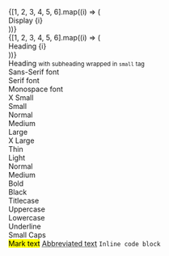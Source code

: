 
<Meta title="AxUx/Typography" />

<Title>
  <AxIcon className="ax-font--serif ax-margin--e ax-bg--invert" color="invert" icon="T" />
  Typography
</Title>

<Section title="Base Font">
  <LightBox>
    <Lipsum type="para" />
  </LightBox>
</Section>

<Section title="Input Font">
  <LightBox>
    <div className="ax-font--mono">
      <Lipsum type="para" />
    </div>
  </LightBox>
</Section>

<Section title="Serif Font">
  <LightBox>
    <div className="ax-font--serif">
      <Lipsum type="para" />
    </div>
  </LightBox>
</Section>

<Section title="Display Headings">
  <LightBox>
    {[1, 2, 3, 4, 5, 6].map((i) => (
      <CodeLine key={i} code={`.ax-display--${i}`}>
        <div className={`ax-display--${i}`}>Display {i}</div>
      </CodeLine>
    ))}
  </LightBox>
</Section>

<Section title="Headings">
  <LightBox>
    {[1, 2, 3, 4, 5, 6].map((i) => (
      <CodeLine key={i} code={`.ax-heading--${i}`}>
        <div className={`ax-heading--${i}`}>Heading {i}</div>
      </CodeLine>
    ))}
    <br />
    <div className="ax-heading--1">
      Heading
      <small>
        with subheading wrapped in <code>small</code> tag
      </small>
    </div>
  </LightBox>
</Section>

<Section title="Font Family">
  <LightBox>
    <CodeLine code=".ax-font--sans-serif">
      <div className="ax-font--sans-serif">Sans-Serif font</div>
    </CodeLine>
    <CodeLine code=".ax-font--serif">
      <div className="ax-font--serif">Serif font</div>
    </CodeLine>
    <CodeLine code=".ax-font--mono">
      <div className="ax-font--mono">Monospace font</div>
    </CodeLine>
  </LightBox>
</Section>

<Section title="Font Size">
  <LightBox>
    <CodeLine code=".ax-font--xs">
      <div className="ax-font--xs">X Small</div>
    </CodeLine>
    <CodeLine code=".ax-font--sm">
      <div className="ax-font--sm">Small</div>
    </CodeLine>
    <CodeLine code=".ax-font--normal">
      <div className="ax-font--normal">Normal</div>
    </CodeLine>
    <CodeLine code=".ax-font--md">
      <div className="ax-font--md">Medium</div>
    </CodeLine>
    <CodeLine code=".ax-font--lg">
      <div className="ax-font--lg">Large</div>
    </CodeLine>
    <CodeLine code=".ax-font--xl">
      <div className="ax-font--xl">X Large</div>
    </CodeLine>
  </LightBox>
</Section>

<Section title="Font Weight">
  <LightBox>
    <CodeLine code=".ax-weight--thin">
      <div className="ax-weight--thin">Thin</div>
    </CodeLine>
    <CodeLine code=".ax-weight--light">
      <div className="ax-weight--light">Light</div>
    </CodeLine>
    <CodeLine code=".ax-weight--normal">
      <div className="ax-weight--normal">Normal</div>
    </CodeLine>
    <CodeLine code=".ax-weight--medium">
      <div className="ax-weight--medium">Medium</div>
    </CodeLine>
    <CodeLine code=".ax-weight--bold">
      <div className="ax-weight--bold">Bold</div>
    </CodeLine>
    <CodeLine code=".ax-weight--black">
      <div className="ax-weight--black">Black</div>
    </CodeLine>
  </LightBox>
</Section>

<Section title="Text Transform">
  <LightBox>
    <CodeLine code=".ax-text--title">
      <div className="ax-text--title">Titlecase</div>
    </CodeLine>
    <CodeLine code=".ax-text--upper">
      <div className="ax-text--upper">Uppercase</div>
    </CodeLine>
    <CodeLine code=".ax-text--lower">
      <div className="ax-text--lower">Lowercase</div>
    </CodeLine>
    <CodeLine code=".ax-text--underline">
      <div className="ax-text--underline">Underline</div>
    </CodeLine>
    <CodeLine code=".ax-text--smallcaps">
      <div className="ax-text--smallcaps">Small Caps</div>
    </CodeLine>
    <CodeLine>
      <mark>Mark text</mark>
    </CodeLine>
    <CodeLine>
      <abbr title="Abbreviation text">Abbreviated text</abbr>
    </CodeLine>
    <CodeLine>
      <code>Inline code block</code>
    </CodeLine>
    <CodeLine code=".ax-text--dropcaps">
      <div className="ax-text--dropcaps ax-align--justify ax-padding--e--xxl">
        <Lipsum type="para" />
      </div>
    </CodeLine>
  </LightBox>
</Section>
